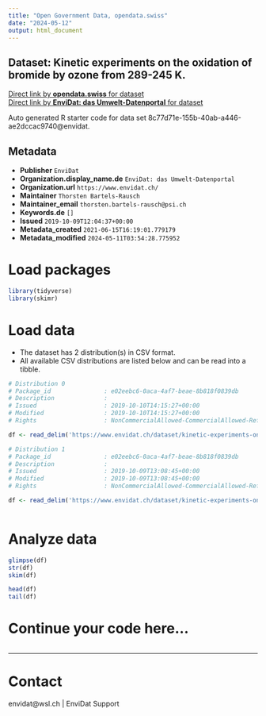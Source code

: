 ```yaml
---
title: "Open Government Data, opendata.swiss"
date: "2024-05-12"
output: html_document
---
```


## Dataset: Kinetic experiments on the oxidation of bromide by ozone from 289-245 K.



[Direct link by **opendata.swiss** for dataset](https://opendata.swiss/de/dataset/kinetic-experiments-on-the-oxidation-of-bromide-by-ozone-from-289-245-k)<br>
[Direct link by **EnviDat: das Umwelt-Datenportal** for dataset](https://www.envidat.ch/#/metadata/kinetic-experiments-on-the-oxidation-of-bromide-by-ozone-from-289-245-k)

Auto generated R starter code for data set 8c77d71e-155b-40ab-a446-ae2dccac9740@envidat.

## Metadata

- **Publisher** `EnviDat`
- **Organization.display_name.de** `EnviDat: das Umwelt-Datenportal`
- **Organization.url** `https://www.envidat.ch/`
- **Maintainer** `Thorsten Bartels-Rausch`
- **Maintainer_email** `thorsten.bartels-rausch@psi.ch`
- **Keywords.de** `[]`
- **Issued** `2019-10-09T12:04:37+00:00`
- **Metadata_created** `2021-06-15T16:19:01.779179`
- **Metadata_modified** `2024-05-11T03:54:28.775952`


# Load packages

```r

library(tidyverse)
library(skimr)

```

# Load data

-   The dataset has 2 distribution(s) in CSV format.
-   All available CSV distributions are listed below and can be read into a tibble.

```r

# Distribution 0
# Package_id               : e02eebc6-0aca-4af7-beae-8b818f0839db
# Description              : 
# Issued                   : 2019-10-10T14:15:27+00:00
# Modified                 : 2019-10-10T14:15:27+00:00
# Rights                   : NonCommercialAllowed-CommercialAllowed-ReferenceRequired

df <- read_delim('https://www.envidat.ch/dataset/kinetic-experiments-on-the-oxidation-of-bromide-by-ozone-from-289-245-k/resource/af7e17ca-b08b-48d2-8198-621ec0814252')

# Distribution 1
# Package_id               : e02eebc6-0aca-4af7-beae-8b818f0839db
# Description              : 
# Issued                   : 2019-10-09T13:08:45+00:00
# Modified                 : 2019-10-09T13:08:45+00:00
# Rights                   : NonCommercialAllowed-CommercialAllowed-ReferenceRequired

df <- read_delim('https://www.envidat.ch/dataset/kinetic-experiments-on-the-oxidation-of-bromide-by-ozone-from-289-245-k/resource/fd675417-23be-47bb-bcf3-44c3bb2eb572')



```

# Analyze data

```r

glimpse(df)
str(df)
skim(df)

head(df)
tail(df)

```

# Continue your code here...

```r

```

------------------------------------------------------------------------

# Contact

envidat@wsl.ch | EnviDat Support
